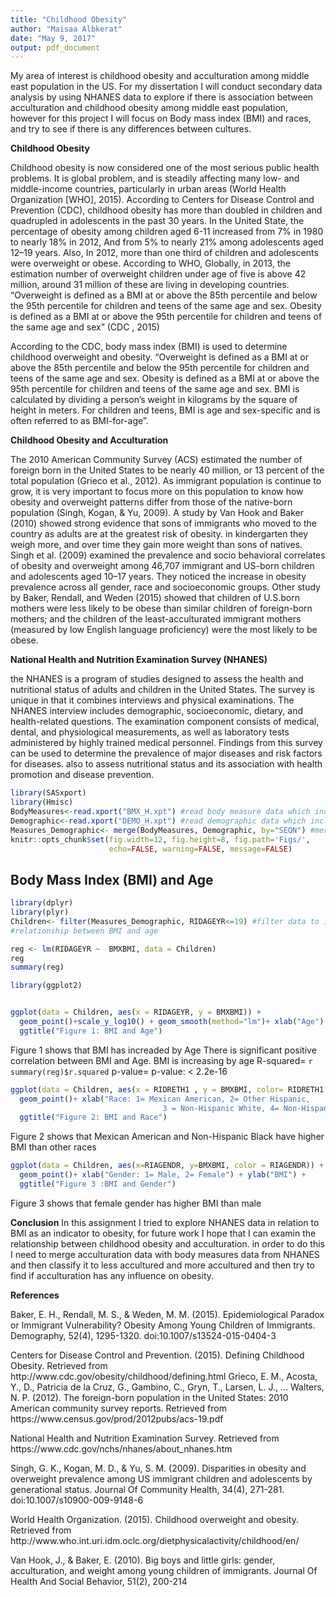 ```yaml
---
title: "Childhood Obesity"
author: "Maisaa Albkerat"
date: "May 9, 2017"
output: pdf_document
---
```

My area of interest is childhood obesity and acculturation among middle east population in the US. For my dissertation I will conduct secondary data analysis by using NHANES data to explore if there is association between acculturation and childhood obesity among middle east population, however for this project I will focus on Body mass index (BMI) and races, and try to see if there is any differences between cultures.

**Childhood Obesity**
\vspace{12pt}

Childhood obesity is now considered one of the most serious public health problems. It is global problem, and is steadily affecting many low- and middle-income countries, particularly in urban areas (World Health Organization [WHO], 2015). According to Centers for Disease Control and Prevention (CDC), childhood obesity has more than doubled in children and quadrupled in adolescents in the past 30 years. In the United State, the percentage of obesity among children aged 6-11 increased from 7% in 1980 to nearly 18% in 2012, And from 5% to nearly 21% among adolescents aged 12–19 years. Also, In 2012, more than one third of children and adolescents were overweight or obese. According to WHO, Globally, in 2013, the estimation number of overweight children under age of five is above 42 million, around 31 million of these are living in developing countries. "Overweight is defined as a BMI at or above the 85th percentile and below the 95th percentile for children and teens of the same age and sex. Obesity is defined as a BMI at or above the 95th percentile for children and teens of the same age and sex" (CDC , 2015)

According to the CDC, body mass index (BMI) is used to determine childhood overweight and obesity. "Overweight is defined as a BMI at or above the 85th percentile and below the 95th percentile for children and teens of the same age and sex. Obesity is defined as a BMI at or above the 95th percentile for children and teens of the same age and sex. BMI is calculated by dividing a person's weight in kilograms by the square of height in meters.  For children and teens, BMI is age and sex-specific and is often referred to as BMI-for-age".


**Childhood Obesity and Acculturation**

The 2010 American Community Survey (ACS) estimated the number of foreign born in the United States to be nearly 40 million, or 13 percent of the total population (Grieco et al., 2012). As immigrant population is continue to grow, it is very important to focus more on this population to know how obesity and overweight patterns differ from those of the native-born population (Singh, Kogan, & Yu, 2009). A study by Van Hook and Baker (2010) showed strong evidence that sons of immigrants who moved to the country as adults are at the greatest risk of obesity. in kindergarten they weigh more, and over time they gain more weight than sons of natives. Singh et al. (2009) examined the prevalence and socio behavioral correlates of obesity and overweight among 46,707 immigrant and US-born children and adolescents aged 10–17 years. They noticed the increase in obesity prevalence across all gender, race and socioeconomic groups. Other study by Baker, Rendall, and Weden (2015) showed that children of U.S.born mothers were less likely to be obese than similar children of foreign-born mothers; and the children of the least-acculturated immigrant mothers (measured by low English language proficiency) were the most likely to be obese.


**National Health and Nutrition Examination Survey (NHANES)**

the NHANES is a program of studies designed to assess the health and nutritional status of adults and children in the United States. The survey is unique in that it combines interviews and physical examinations. The NHANES interview includes demographic, socioeconomic, dietary, and health-related questions. The examination component consists of medical, dental, and physiological measurements, as well as laboratory tests administered by highly trained medical personnel. Findings from this survey can be used to determine the prevalence of major diseases and risk factors for diseases. also to assess nutritional status and its association with health promotion and disease prevention. 






```r
library(SASxport)
library(Hmisc)
BodyMeasures<-read.xport("BMX_H.xpt") #read body measure data which includes BMI
Demographic<-read.xport("DEMO_H.xpt") #read demographic data which includes race and age
Measures_Demographic<- merge(BodyMeasures, Demographic, by="SEQN") #merge body measures and demographic
knitr::opts_chunk$set(fig.width=12, fig.height=8, fig.path='Figs/',
                      echo=FALSE, warning=FALSE, message=FALSE)
```

## Body Mass Index (BMI) and Age

```r
library(dplyr)
library(plyr)
Children<- filter(Measures_Demographic, RIDAGEYR<=19) #filter data to include children only
#relationship between BMI and age

```

```r
reg <- lm(RIDAGEYR ~  BMXBMI, data = Children)
reg
summary(reg)
```




```r

library(ggplot2)


ggplot(data = Children, aes(x = RIDAGEYR, y = BMXBMI)) +
  geom_point()+scale_y_log10() + geom_smooth(method="lm")+ xlab("Age") + ylab("BMI") +
  ggtitle("Figure 1: BMI and Age")
```

Figure 1 shows that BMI has increaded by Age
There is significant positive correlation between BMI and Age. BMI is increasing by age 
R-squared= `r summary(reg)$r.squared`
p-value= p-value: < 2.2e-16

\vspace{20pt}

```r
ggplot(data = Children, aes(x = RIDRETH1 , y = BMXBMI, color= RIDRETH1 )) +
  geom_point()+ xlab("Race: 1= Mexican American, 2= Other Hispanic, 
                                  3 = Non-Hispanic White, 4= Non-Hispanic Black, 5= Other Race - Including Multi-Racial") + ylab("BMI") +
  ggtitle("Figure 2: BMI and Race")
```

Figure 2 shows that Mexican American and Non-Hispanic Black have higher BMI than other races
\vspace{20pt}























```r
ggplot(data = Children, aes(x=RIAGENDR, y=BMXBMI, color = RIAGENDR)) +
  geom_point()+ xlab("Gender: 1= Male, 2= Female") + ylab("BMI") +
  ggtitle("Figure 3 :BMI and Gender")
```

Figure 3 shows that female gender has higher BMI than male



**Conclusion**
In this assignment I tried to explore NHANES data in relation to BMI as an indicator to obesity, for future work I hope that I can examin the relationship between childhood obesity and acculturation. in order to do this I need to merge acculturation data with body measures data from NHANES and then classify it to less accultured and more accultured and then try to find if acculturation has any influence on obesity.
\vspace{20pt}






**References**


Baker, E. H., Rendall, M. S., & Weden, M. M. (2015). Epidemiological Paradox or Immigrant Vulnerability? Obesity Among Young Children of Immigrants. Demography, 52(4), 1295-1320. doi:10.1007/s13524-015-0404-3

Centers for Disease Control and Prevention. (2015). Defining Childhood Obesity. Retrieved from http://www.cdc.gov/obesity/childhood/defining.html
Grieco, E. M., Acosta, Y., D., Patricia de la Cruz, G., Gambino, C., Gryn, T., Larsen, L. J., ... Walters, N. P. (2012). The foreign-born population in the United States: 2010 American community survey reports. Retrieved from https://www.census.gov/prod/2012pubs/acs-19.pdf

National Health and Nutrition Examination Survey. Retrieved from https://www.cdc.gov/nchs/nhanes/about_nhanes.htm

Singh, G. K., Kogan, M. D., & Yu, S. M. (2009). Disparities in obesity and overweight prevalence among US immigrant children and adolescents by generational status. Journal Of Community Health, 34(4), 271-281. doi:10.1007/s10900-009-9148-6

World Health Organization. (2015). Childhood overweight and obesity. Retrieved from http://www.who.int.uri.idm.oclc.org/dietphysicalactivity/childhood/en/

Van Hook, J., & Baker, E. (2010). Big boys and little girls: gender, acculturation, and weight among young children of immigrants. Journal Of Health And Social Behavior, 51(2), 200-214
















